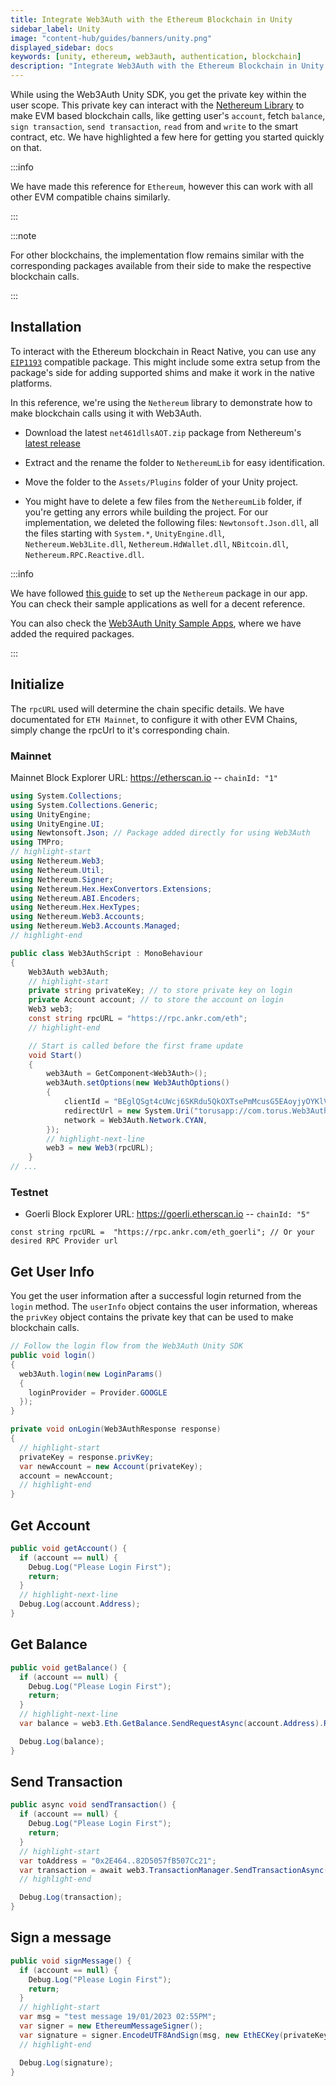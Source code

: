 ```yaml
---
title: Integrate Web3Auth with the Ethereum Blockchain in Unity
sidebar_label: Unity
image: "content-hub/guides/banners/unity.png"
displayed_sidebar: docs
keywords: [unity, ethereum, web3auth, authentication, blockchain]
description: "Integrate Web3Auth with the Ethereum Blockchain in Unity | Documentation - Web3Auth"
---
```


While using the Web3Auth Unity SDK, you get the private key within the user scope. This private key can interact with the
[Nethereum Library](https://nethereum.com/) to make EVM based blockchain calls, like getting user's `account`, fetch `balance`, `sign transaction`,
`send transaction`, `read` from and `write` to the smart contract, etc. We have highlighted a few here for getting you started quickly on that.

:::info

We have made this reference for `Ethereum`, however this can work with all other EVM compatible chains similarly.

:::

:::note

For other blockchains, the implementation flow remains similar with the corresponding packages available from their side to make the respective
blockchain calls.

:::

## Installation

To interact with the Ethereum blockchain in React Native, you can use any [`EIP1193`](https://eips.ethereum.org/EIPS/eip-1193) compatible package.
This might include some extra setup from the package's side for adding supported shims and make it work in the native platforms.

In this reference, we're using the `Nethereum` library to demonstrate how to make blockchain calls using it with Web3Auth.

- Download the latest `net461dllsAOT.zip` package from Nethereum's [latest release](https://github.com/Nethereum/Nethereum/releases)

- Extract and the rename the folder to `NethereumLib` for easy identification.

- Move the folder to the `Assets/Plugins` folder of your Unity project.

- You might have to delete a few files from the `NethereumLib` folder, if you're getting any errors while building the project. For our
  implementation, we deleted the following files: `Newtonsoft.Json.dll`, all the files starting with `System.*`, `UnityEngine.dll`,
  `Nethereum.Web3Lite.dll`, `Nethereum.HdWallet.dll`, `NBitcoin.dll`, `Nethereum.RPC.Reactive.dll`.

:::info

We have followed [this guide](https://docs.nethereum.com/en/latest/unity3d-introduction/) to set up the `Nethereum` package in our app. You can check
their sample applications as well for a decent reference.

You can also check the [Web3Auth Unity Sample Apps](/examples?product=Plug+and+Play&sdk=Plug+and+Play+Unity+SDK), where we have added the required
packages.

:::

## Initialize

The `rpcURL` used will determine the chain specific details. We have documentated for `ETH Mainnet`, to configure it with other EVM Chains, simply
change the rpcUrl to it's corresponding chain.

### Mainnet

Mainnet Block Explorer URL: https://etherscan.io -- `chainId: "1"`

```cs
using System.Collections;
using System.Collections.Generic;
using UnityEngine;
using UnityEngine.UI;
using Newtonsoft.Json; // Package added directly for using Web3Auth
using TMPro;
// highlight-start
using Nethereum.Web3;
using Nethereum.Util;
using Nethereum.Signer;
using Nethereum.Hex.HexConvertors.Extensions;
using Nethereum.ABI.Encoders;
using Nethereum.Hex.HexTypes;
using Nethereum.Web3.Accounts;
using Nethereum.Web3.Accounts.Managed;
// highlight-end

public class Web3AuthScript : MonoBehaviour
{
    Web3Auth web3Auth;
    // highlight-start
    private string privateKey; // to store private key on login
    private Account account; // to store the account on login
    Web3 web3;
    const string rpcURL = "https://rpc.ankr.com/eth";
    // highlight-end

    // Start is called before the first frame update
    void Start()
    {
        web3Auth = GetComponent<Web3Auth>();
        web3Auth.setOptions(new Web3AuthOptions()
        {
            clientId = "BEglQSgt4cUWcj6SKRdu5QkOXTsePmMcusG5EAoyjyOYKlVRjIF1iCNnMOTfpzCiunHRrMui8TIwQPXdkQ8Yxuk",
            redirectUrl = new System.Uri("torusapp://com.torus.Web3AuthUnity/auth"),
            network = Web3Auth.Network.CYAN,
        });
        // highlight-next-line
        web3 = new Web3(rpcURL);
    }
// ...
```

### Testnet

- Goerli Block Explorer URL: https://goerli.etherscan.io -- `chainId: "5"`

```tsx
const string rpcURL =  "https://rpc.ankr.com/eth_goerli"; // Or your desired RPC Provider url
```

## Get User Info

You get the user information after a successful login returned from the `login` method. The `userInfo` object contains the user information, whereas
the `privKey` object contains the private key that can be used to make blockchain calls.

```cs
// Follow the login flow from the Web3Auth Unity SDK
public void login()
{
  web3Auth.login(new LoginParams()
  {
    loginProvider = Provider.GOOGLE
  });
}

private void onLogin(Web3AuthResponse response)
{
  // highlight-start
  privateKey = response.privKey;
  var newAccount = new Account(privateKey);
  account = newAccount;
  // highlight-end
}
```

## Get Account

```cs
public void getAccount() {
  if (account == null) {
    Debug.Log("Please Login First");
    return;
  }
  // highlight-next-line
  Debug.Log(account.Address);
}
```

## Get Balance

```cs
public void getBalance() {
  if (account == null) {
    Debug.Log("Please Login First");
    return;
  }
  // highlight-next-line
  var balance = web3.Eth.GetBalance.SendRequestAsync(account.Address).Result.Value;

  Debug.Log(balance);
}
```

## Send Transaction

```cs
public async void sendTransaction() {
  if (account == null) {
    Debug.Log("Please Login First");
    return;
  }
  // highlight-start
  var toAddress = "0x2E464..82D5057fB507Cc21";
  var transaction = await web3.TransactionManager.SendTransactionAsync(account.Address, toAddress, new Nethereum.Hex.HexTypes.HexBigInteger(1));
  // highlight-end

  Debug.Log(transaction);
}
```

## Sign a message

```cs
public void signMessage() {
  if (account == null) {
    Debug.Log("Please Login First");
    return;
  }
  // highlight-start
  var msg = "test message 19/01/2023 02:55PM";
  var signer = new EthereumMessageSigner();
  var signature = signer.EncodeUTF8AndSign(msg, new EthECKey(privateKey));
  // highlight-end

  Debug.Log(signature);
}
```
